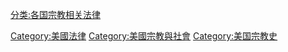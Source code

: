 [[分类:各国宗教相关法律|分类:各国宗教相关法律]]
[[Category:美國法律|Category:美國法律]]
[[Category:美國宗教與社會|Category:美國宗教與社會]]
[[Category:美国宗教史|Category:美国宗教史]]